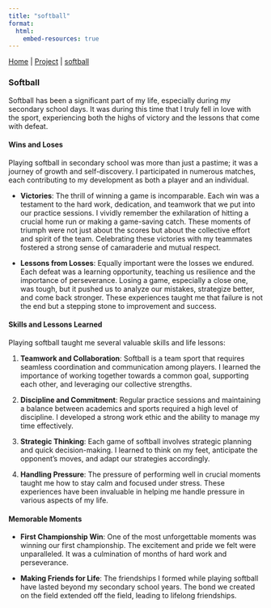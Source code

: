 ```yaml
---
title: "softball"
format: 
  html:
    embed-resources: true
---
```


[Home](index.qmd) \| [Project](project.qmd) \| [softball](softball.qmd)

### **Softball**

Softball has been a significant part of my life, especially during my secondary school days. It was during this time that I truly fell in love with the sport, experiencing both the highs of victory and the lessons that come with defeat.

#### **Wins and Loses**

Playing softball in secondary school was more than just a pastime; it was a journey of growth and self-discovery. I participated in numerous matches, each contributing to my development as both a player and an individual.

-   **Victories**: The thrill of winning a game is incomparable. Each win was a testament to the hard work, dedication, and teamwork that we put into our practice sessions. I vividly remember the exhilaration of hitting a crucial home run or making a game-saving catch. These moments of triumph were not just about the scores but about the collective effort and spirit of the team. Celebrating these victories with my teammates fostered a strong sense of camaraderie and mutual respect.

-   **Lessons from Losses**: Equally important were the losses we endured. Each defeat was a learning opportunity, teaching us resilience and the importance of perseverance. Losing a game, especially a close one, was tough, but it pushed us to analyze our mistakes, strategize better, and come back stronger. These experiences taught me that failure is not the end but a stepping stone to improvement and success.

#### **Skills and Lessons Learned**

Playing softball taught me several valuable skills and life lessons:

1.  **Teamwork and Collaboration**: Softball is a team sport that requires seamless coordination and communication among players. I learned the importance of working together towards a common goal, supporting each other, and leveraging our collective strengths.

2.  **Discipline and Commitment**: Regular practice sessions and maintaining a balance between academics and sports required a high level of discipline. I developed a strong work ethic and the ability to manage my time effectively.

3.  **Strategic Thinking**: Each game of softball involves strategic planning and quick decision-making. I learned to think on my feet, anticipate the opponent's moves, and adapt our strategies accordingly.

4.  **Handling Pressure**: The pressure of performing well in crucial moments taught me how to stay calm and focused under stress. These experiences have been invaluable in helping me handle pressure in various aspects of my life.

#### **Memorable Moments**

-   **First Championship Win**: One of the most unforgettable moments was winning our first championship. The excitement and pride we felt were unparalleled. It was a culmination of months of hard work and perseverance.

-   **Making Friends for Life**: The friendships I formed while playing softball have lasted beyond my secondary school years. The bond we created on the field extended off the field, leading to lifelong friendships.
